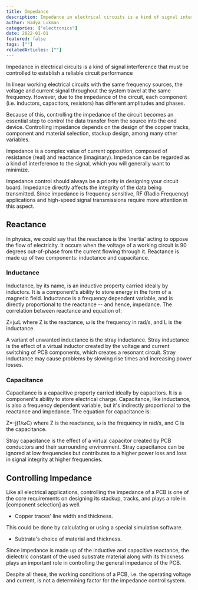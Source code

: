 ```yaml
---
title: Impedance
description: Impedance in electrical circuits is a kind of signal interference that must be controlled to establish a reliable circuit performance.
author: Nadya Lukman
categories: ["electronics"]
date: 2022-01-01
featured: false
tags: [""]
relatedArticles: [""]
---
```


Impedance in electrical circuits is a kind of signal interference that must be controlled to establish a reliable circuit performance

In linear working electrical circuits with the same frequency sources, the voltage and current signal throughout the system travel at the same frequency. However, due to the impedance of the circuit, each component (i.e. inductors, capacitors, resistors) has different amplitudes and phases.

Because of this, controlling the impedance of the circuit becomes an essential step to control the data transfer from the source into the end device. Controlling impedance depends on the design of the copper tracks, component and material selection, stackup design, among many other variables.

Impedance is a complex value of current opposition, composed of resistance (real) and reactance (imaginary). Impedance can be regarded as a kind of interference to the signal, which you will generally want to minimize.

Impedance control should always be a priority in designing your circuit board. Impedance directly affects the integrity of the data being transmitted. Since impedance is frequency sensitive, RF (Radio Frequency) applications and high-speed signal transmissions require more attention in this aspect.

## Reactance

In physics, we could say that the reactance is the 'inertia' acting to oppose the flow of electricity. It occurs when the voltage of a working circuit is 90 degrees out-of-phase from the current flowing through it. Reactance is made up of two components: inductance and capacitance.

### Inductance

Inductance, by its name, is an inductive property carried ideally by inductors. It is a component's ability to store energy in the form of a magnetic field. Inductance is a frequency dependent variable, and is directly proportional to the reactance -- and hence, impedance. The correlation between reactance and equation of:

Z=jωL where Z is the reactance, ω is the frequency in rad/s, and L is the inductance.

A variant of unwanted inductance is the stray inductance. Stray inductance is the effect of a virtual inductor created by the voltage and current switching of PCB components, which creates a resonant circuit. Stray inductance may cause problems by slowing rise times and increasing power losses.

### Capacitance

Capacitance is a capacitive property carried ideally by capacitors. It is a component's ability to store electrical charge. Capacitance, like inductance, is also a frequency dependent variable, but it's indirectly proportional to the reactance and impedance. The equation for capacitance is:

Z=-j(1/ωC) where Z is the reactance, ω is the frequency in rad/s, and C is the capacitance.

Stray capacitance is the effect of a virtual capacitor created by PCB conductors and their surrounding environment. Stray capacitance can be ignored at low frequencies but contributes to a higher power loss and loss in signal integrity at higher frequencies.

## Controlling Impedance

Like all electrical applications, controlling the impedance of a PCB is one of the core requirements on designing its stackup, tracks, and plays a role in [component selection] as well.

- Copper traces' line width and thickness.

This could be done by calculating or using a special simulation software.

- Subtrate's choice of material and thickness.

Since impedance is made up of the inductive and capacitive reactance, the dielectric constant of the used substrate material along with its thickness plays an important role in controlling the general impedance of the PCB.

Despite all these, the working conditions of a PCB, i.e. the operating voltage and current, is not a determining factor for the impedance control system.
